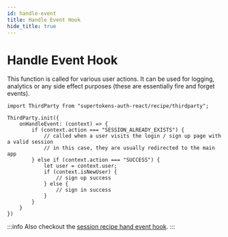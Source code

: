 ```yaml
---
id: handle-event
title: Handle Event Hook
hide_title: true
---
```



# Handle Event Hook

This function is called for various user actions. It can be used for logging, analytics or any side effect purposes (these are essentially fire and forget events).

<FrontendSDKTabs>
<TabItem value="reactjs">

```tsx
import ThirdParty from "supertokens-auth-react/recipe/thirdparty";

ThirdParty.init({
    onHandleEvent: (context) => {
        if (context.action === "SESSION_ALREADY_EXISTS") {
            // called when a user visits the login / sign up page with a valid session
            // in this case, they are usually redirected to the main app
        } else if (context.action === "SUCCESS") {
            let user = context.user;
            if (context.isNewUser) {
                // sign up success
            } else {
                // sign in success
            }
        }
    }
})
```
</TabItem>
</FrontendSDKTabs>

:::info
Also checkout the [session recipe hand event hook](/docs/session/advanced-customizations/frontend-hooks/handle-event).
:::